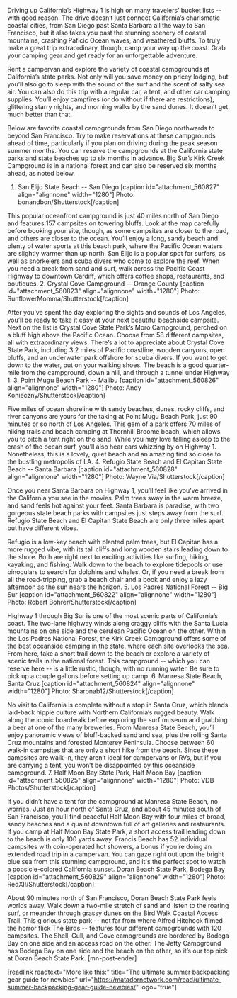 Driving up California’s Highway 1 is high on many travelers’ bucket lists -- with good reason. The drive doesn’t just connect California’s charismatic coastal cities, from San Diego past Santa Barbara all the way to San Francisco, but it also takes you past the stunning scenery of coastal mountains, crashing Paficic Ocean waves, and weathered bluffs. To truly make a great trip extraordinary, though, camp your way up the coast. Grab your camping gear and get ready for an unforgettable adventure.

Rent a campervan and explore the variety of coastal campgrounds at California’s state parks. Not only will you save money on pricey lodging, but you’ll also go to sleep with the sound of the surf and the scent of salty sea air. You can also do this trip with a regular car, a tent, and other car camping supplies. You’ll enjoy campfires (or do without if there are restrictions), glittering starry nights, and morning walks by the sand dunes. It doesn’t get much better than that.

Below are favorite coastal campgrounds from San Diego northwards to beyond San Francisco. Try to make reservations at these campgrounds ahead of time, particularly if you plan on driving during the peak season summer months. You can reserve the campgrounds at the California state parks and state beaches up to six months in advance. Big Sur’s Kirk Creek Campground is in a national forest and can also be reserved six months ahead, as noted below.
1. San Elijo State Beach -- San Diego
[caption id="attachment_560827" align="alignnone" width="1280"] Photo: bonandbon/Shutterstock[/caption]

This popular oceanfront campground is just 40 miles north of San Diego and features 157 campsites on towering bluffs. Look at the map carefully before booking your site, though, as some campsites are closer to the road, and others are closer to the ocean. You’ll enjoy a long, sandy beach and plenty of water sports at this beach park, where the Pacific Ocean waters are slightly warmer than up north. San Elijo is a popular spot for surfers, as well as snorkelers and scuba divers who come to explore the reef. When you need a break from sand and surf, walk across the Pacific Coast Highway to downtown Cardiff, which offers coffee shops, restaurants, and boutiques.
2. Crystal Cove Campground -- Orange County
[caption id="attachment_560823" align="alignnone" width="1280"] Photo: SunflowerMomma/Shutterstock[/caption]

After you’ve spent the day exploring the sights and sounds of Los Angeles, you’ll be ready to take it easy at your next beautiful beachside campsite. Next on the list is Crystal Cove State Park’s Moro Campground, perched on a bluff high above the Pacific Ocean. Choose from 58 different campsites, all with extraordinary views. There’s a lot to appreciate about Crystal Cove State Park, including 3.2 miles of Pacific coastline, wooden canyons, open bluffs, and an underwater park offshore for scuba divers. If you want to get down to the water, put on your walking shoes. The beach is a good quarter-mile from the campground, down a hill, and through a tunnel under Highway 1.
3. Point Mugu Beach Park -- Malibu
[caption id="attachment_560826" align="alignnone" width="1280"] Photo: Andy Konieczny/Shutterstock[/caption]

Five miles of ocean shoreline with sandy beaches, dunes, rocky cliffs, and river canyons are yours for the taking at Point Mugu Beach Park, just 90 minutes or so north of Los Angeles. This gem of a park offers 70 miles of hiking trails and beach camping at Thornhill Broome beach, which allows you to pitch a tent right on the sand. While you may love falling asleep to the crash of the ocean surf, you’ll also hear cars whizzing by on Highway 1. Nonetheless, this is a lovely, quiet beach and an amazing find so close to the bustling metropolis of LA.
4. Refugio State Beach and El Capitan State Beach -- Santa Barbara
[caption id="attachment_560828" align="alignnone" width="1280"] Photo: Wayne Via/Shutterstock[/caption]

Once you near Santa Barbara on Highway 1, you’ll feel like you’ve arrived in the California you see in the movies. Palm trees sway in the warm breeze, and sand feels hot against your feet. Santa Barbara is paradise, with two gorgeous state beach parks with campsites just steps away from the surf. Refugio State Beach and El Capitan State Beach are only three miles apart but have different vibes.

Refugio is a low-key beach with planted palm trees, but El Capitan has a more rugged vibe, with its tall cliffs and long wooden stairs leading down to the shore. Both are right next to exciting activities like surfing, hiking, kayaking, and fishing. Walk down to the beach to explore tidepools or use binoculars to search for dolphins and whales. Or, if you need a break from all the road-tripping, grab a beach chair and a book and enjoy a lazy afternoon as the sun nears the horizon.
5. Los Padres National Forest -- Big Sur
[caption id="attachment_560822" align="alignnone" width="1280"] Photo: Robert Bohrer/Shutterstock[/caption]

Highway 1 through Big Sur is one of the most scenic parts of California’s coast. The two-lane highway winds along craggy cliffs with the Santa Lucia mountains on one side and the cerulean Pacific Ocean on the other. Within the Los Padres National Forest, the Kirk Creek Campground offers some of the best oceanside camping in the state, where each site overlooks the sea. From here, take a short trail down to the beach or explore a variety of scenic trails in the national forest. This campground -- which you can reserve here -- is a little rustic, though, with no running water. Be sure to pick up a couple gallons before setting up camp.
6. Manresa State Beach, Santa Cruz
[caption id="attachment_560824" align="alignnone" width="1280"] Photo: Sharonab12/Shutterstock[/caption]

No visit to California is complete without a stop in Santa Cruz, which blends laid-back hippie culture with Northern California’s rugged beauty. Walk along the iconic boardwalk before exploring the surf museum and grabbing a beer at one of the many breweries. From Manresa State Beach, you’ll enjoy panoramic views of bluff-backed sand and sea, plus the rolling Santa Cruz mountains and forested Monterey Peninsula. Choose between 60 walk-in campsites that are only a short hike from the beach. Since these campsites are walk-in, they aren’t ideal for campervans or RVs, but if you are carrying a tent, you won’t be disappointed by this oceanside campground.
7. Half Moon Bay State Park, Half Moon Bay
[caption id="attachment_560825" align="alignnone" width="1280"] Photo: VDB Photos/Shutterstock[/caption]

If you didn’t have a tent for the campground at Manresa State Beach, no worries. Just an hour north of Santa Cruz, and about 45 minutes south of San Francisco, you’ll find peaceful Half Moon Bay with four miles of broad, sandy beaches and a quaint downtown full of art galleries and restaurants. If you camp at Half Moon Bay State Park, a short access trail leading down to the beach is only 100 yards away. Francis Beach has 52 individual campsites with coin-operated hot showers, a bonus if you’re doing an extended road trip in a campervan. You can gaze right out upon the bright blue sea from this stunning campground, and it's the perfect spot to watch a popsicle-colored California sunset.
Doran Beach State Park, Bodega Bay
[caption id="attachment_560829" align="alignnone" width="1280"] Photo: RedXII/Shutterstock[/caption]

About 90 minutes north of San Francisco, Doran Beach State Park feels worlds away. Walk down a two-mile stretch of sand and listen to the roaring surf, or meander through grassy dunes on the Bird Walk Coastal Access Trail. This glorious state park -- not far from where Alfred Hitchock filmed the horror flick The Birds -- features four different campgrounds with 120 campsites. The Shell, Gull, and Cove campgrounds are bordered by Bodega Bay on one side and an access road on the other. The Jetty Campground has Bodega Bay on one side and the beach on the other, so it’s our top pick at Doran Beach State Park. [mn-post-ender]

[readlink readtext="More like this:" title="The ultimate summer backpacking gear guide for newbies" url="https://matadornetwork.com/read/ultimate-summer-backpacking-gear-guide-newbies/" logo="true"]